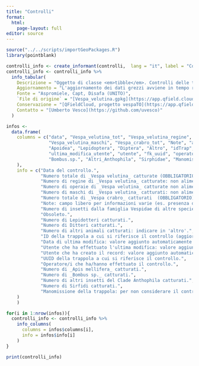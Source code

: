 ```yaml
---
title: "Controlli"
format: 
  html:
    page-layout: full
editor: source
---
```


```r
source("../../scripts/importGeoPackages.R")
library(pointblank)
```

```r
controlli_info <- create_informant(controlli,  lang = "it", label = "Controlli")
controlli_info <- controlli_info %>%
  info_tabular(
    Descrizione = "Oggetto di classe <em>tibble</em>. Controlli delle trappole _Vespa velutina_. La tabella è collegata con una relazione da uno a molti (una trappola-molti controlli) con la tabella trap tramite il campo UUID (chiave primaria della tabella madre) e fk_uuid (chiave esterna della tabella figlia)",
    Aggiornamento = "L'aggiornamento dei dati grezzi avviene in tempo reale con l'aggiornamento del geopackage tramite app [qfield](https://qfield.org/) da parte degli operatori in campo",
    Fonte = "Aspromiele, Capt, Disafa (UNITO)",
    `File di origine` = "[Vespa_velutina.gpkg](https://app.qfield.cloud/a/uvesco/vespaTO/files)",
    Conservazione = "[QFieldCloud, progetto vespaTO](https://app.qfield.cloud/a/uvesco/vespaTO/)",
    Contatto = "[Umberto Vesco](https://github.com/uvesco)"
  )

infos <-
  data.frame(
    columns = c("data", "Vespa_velutina_tot", "Vespa_velutina_regine", "Vespa_velutina_operaie", 
                "Vespa_velutina_maschi", "Vespa_crabro_tot", "Note", "altri_Vespidae", 
                "Apoidea", "Lepidoptera", "Diptera", "Altro", "idTrap", "ultima_modifica_data", 
                "ultima_modifica_utente", "utente", "fk_uuid", "operatore", "Apis.mellifera", 
                "Bombus.sp.", "Altri_Anthophila", "Sirphidae", "Manomissione"
    ),
    info = c("Data del controllo.",
             "Numero totale di _Vespa velutina_ catturate (OBBLIGATORIO).",
             "Numero di regine di _Vespa velutina_ catturate: non alimentato da form di inserimento.",
             "Numero di operaie di _Vespa velutina_ catturate non alimentato da form di inserimento.",
             "Numero di maschi di _Vespa velutina_ catturati: non alimentato da form di inserimento.",
             "Numero totale di _Vespa crabro_ catturati  (OBBLIGATORIO).",
             "Note: campo libero per informazioni varie (es. presenza di altre specie).",
             "Numero di insetti dalla famiglia Vespidae di altre specie catturati  (OBBLIGATORIO).",
             "Obsoleto.",
             "Numero di Lepidotteri catturati.",
             "Numero di Ditteri catturati.",
             "Numero di altri animali catturati: indicare in 'altro'.",
             "ID della trappola a cui si riferisce il controllo (aggiornamento automatico da qfield, da usare solo per controlli incrociati, non come chiave  per la relazione.",
             "Data di ultima modifica: valore aggiunto automaticamente dal form di inserimento a ogni modifica.",
             "Utente che ha effettuato l'ultima modifica: valore aggiunto automaticamente dal form di inserimento a ogni modifica.",
             "Utente che ha creato il record: valore aggiunto automaticamente dal form di inserimento alla creazione.",
             "UUID della trappola a cui si riferisce il controllo.",
             "Operatore/i che ha/hanno effettuato il controllo.",
             "Numero di _Apis mellifera_ catturati.",
             "Numero di _Bombus sp._ catturati.",
             "Numero di altri insetti del Clade Anthophila catturati.",
             "Numero di Sirfidi catturati.",
             "Manomissione della trappola: per non considerare il controllo (e i valori dei campi obbligatori) nella successiva analisi."
    )
    )

for(i in 1:nrow(infos)){
  controlli_info <- controlli_info %>%
    info_columns(
      columns = infos$columns[i],
      info = infos$info[i]
    )
}

print(controlli_info)
```

